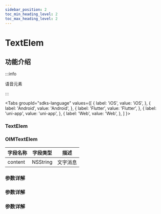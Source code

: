 ```yaml
---
sidebar_position: 2
toc_min_heading_level: 2
toc_max_heading_level: 2
---
```


# TextElem

## 功能介绍

:::info

语音元素

:::

<Tabs
groupId="sdks-language"
values={[
{ label: 'iOS', value: 'iOS', },
{ label: 'Android', value: 'Android', },
{ label: 'Flutter', value: 'Flutter', },
{ label: 'uni-app', value: 'uni-app', },
{ label: 'Web', value: 'Web', },
]
}>

<TabItem value="Flutter">

### TextElem

</TabItem>

<TabItem value="iOS">

### OIMTextElem

| 字段名称 | 字段类型 | 描述     |
| -------- | -------- | -------- |
| content  | NSString | 文字消息 |

</TabItem>

<TabItem value="Android">

### 参数详解

</TabItem>

<TabItem value="Web">

### 参数详解

</TabItem>

<TabItem value="uni-app">

### 参数详解

</TabItem>

</Tabs>
